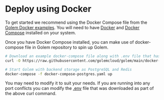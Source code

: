 # Deploy using Docker

To get started we recommend using the Docker Compose file from the [Golem Docker examples](https://github.com/golemcloud/golem/blob/main/docker-examples). You will need to have [Docker](https://docs.docker.com/get-docker/) and [Docker Compose](https://docs.docker.com/compose/install/) installed on your system.

Once you have Docker Compose installed, you can make use of docker-compose file in Golem repository to spin up Golem.

```bash filename="Terminal" copy
# Download an example docker-compose file along with .env file that has a few common configurations
curl -O https://raw.githubusercontent.com/golemcloud/golem/main/docker-examples/docker-compose-postgres.yaml -O  https://raw.githubusercontent.com/golemcloud/golem/main/docker-examples/.env

# Start Golem with backend storage as PostgreSQL and Redis
docker-compose -f docker-compose-postgres.yaml up
```

You may need to modify it to suit your needs. If you are running into any port conflicts you can modify the [.env](https://github.com/golemcloud/golem/blob/main/docker-examples/.env) file that was downloaded as part of the above curl command.
